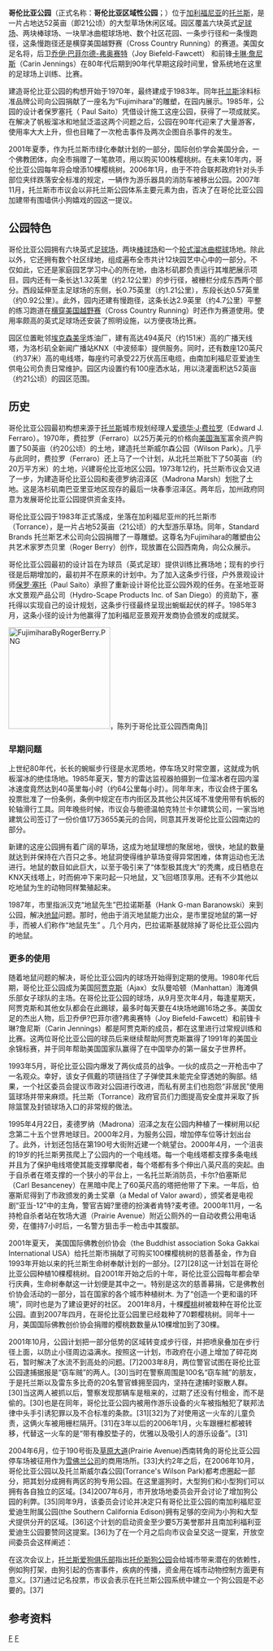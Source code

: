 {{Infobox park
| name = Columbia Park
| image = ColumbiaParkSignage.PNG
| image size = 350
| image_caption = 哥伦比亚公园入口标牌
| type = 公共休闲城市区域性公园
| location = 美国加利福尼亚州托兰斯
| coords = {{coord|33.861|-118.347|type:landmark|display=inline,title}}
| area = {{convert|52|acre}}
| created = 1983年
| operator =托兰斯市议会
| visitation_num = 
| status = 
}}
'''哥伦比亚公园'''（正式名称：'''哥伦比亚区域性公园'''；{{lang-en|Columbia Regional Park}}）位于[[加利福尼亚|加利福尼亚]]的[[托兰斯|托兰斯]]，是一片占地达52英亩（即21公顷）的大型草场休闲区域。园区覆盖六块英式[[足球场|足球场]]、两块棒球场、一块旱冰曲棍球场地、数个社区花园、一条步行径和一条慢跑径，这条慢跑径还是横穿美国越野赛（Cross Country Running）的赛道。美国女足名将，后卫[[乔伊·巴菲尔德-弗奥赛特|乔伊·巴菲尔德-弗奥赛特]]（Joy Biefeld-Fawcett） 和前锋[[卡琳·詹尼斯|卡琳·詹尼斯]]（Carin Jennings）在80年代后期到90年代早期这段时间里，曾系统地在这里的足球场上训练、比赛。

建造哥伦比亚公园的构想开始于1970年，最终建成于1983年。同年[[托兰斯|托兰斯]]涂料标准品牌公司向公园捐献了一座名为“Fujimihara”的雕塑，在园内展示。1985年，公园的设计者保罗塞托（ Paul Saito）凭借设计施工这座公园，获得了一项成就奖。在解决了帆板溜冰和地鼠泛滥这两个问题之后，公园在90年代迎来了大量游客，使用率大大上升，但也目睹了一次枪击事件及两次企图自杀事件的发生。

2001年夏季，作为托兰斯市绿化奉献计划的一部分，国际创价学会美国分会，一个佛教团体，向全市捐赠了一笔款项，用以购买100株樱桃树。在未来10年内，哥伦比亚公园每年将会增添10棵樱桃树。2006年1月，由于不符合联邦政府针对头手部位夹绊跌落安全标准的规定，一辆作为游乐器具的消防车被移出公园。2007年11月，托兰斯市市议会以非托兰斯公园体系主要元素为由，否决了在哥伦比亚公园加建带有围墙供小狗嬉戏的园这一提议。

==公园特色==

哥伦比亚公园拥有六块英式[[足球场|足球场]]，两块[[棒球场|棒球场]]和一个[[轮式溜冰|轮式溜冰]][[曲棍球|曲棍球]]场地。除此以外，它还拥有数个社区绿地，组成遍布全市共计12块园艺中心中的一部分。不仅如此，它还是家庭园艺学习中心的所在地，由洛杉矶郡负责运行其堆肥展示项目。园内还有一条长达1.32英里（约2.12公里）的步行径，被栅栏分成东西两个部分。西段延伸至主足球场的东侧，长0.75英里（约1.21公里），东段长达0.57英里（约0.92公里）。此外，园内还建有慢跑径，这条长达2.9英里（约4.7公里）平整的练习跑道在[[横穿美国越野赛|横穿美国越野赛]]（Cross Country Running）时还作为赛道使用。使用率颇高的英式足球场还安装了照明设施，以方便夜场比赛。

园区位置毗邻[[埃克森美孚|埃克森美孚]]炼油厂，建有高达494英尺（约151米）高的广播天线塔，为洛杉矶全新闻广播站KNX（中波频率）提供服务。同时，还有数座120英尺（约37米）高的电线塔，每座约可承受22万伏高压电缆，由南加利福尼亚爱迪生供电公司负责日常维护。园区内设置约有100座洒水站，用以浇灌面积达52英亩（约21公顷）的园区范围。

==历史==

哥伦比亚公园最初构想来源于[[托兰斯|托兰斯]]城市规划经理人[[爱德华·J·费拉罗|爱德华·J·费拉罗]]（Edward J. Ferraro）。1970年，费拉罗（Ferraro）以25万美元的价格向[[美国海军|美国海军]]富余资产购置了50英亩（约20公顷）的土地，建造托兰斯威尔森公园（Wilson Park）。几乎与此同时，费拉罗（Ferraro）还上马了一个计划，从北托兰斯批下了50英亩（约20万平方米）的土地，兴建哥伦比亚地区公园。1973年12约，托兰斯市议会又进了一步，为建造哥伦比亚公园和麦德罗纳沼泽区（Madrona Marsh）划批了土地。这是洛杉矶南巴亚里亚地区现存的最后一块春季沼泽区。两年后，加州政府同意为发展哥伦比亚公园提供资金支持。

哥伦比亚公园于1983年正式落成，坐落在加利福尼亚州的托兰斯市（Torrance），是一片占地52英亩（21公顷）的大型游乐草场。同年，Standard Brands 托兰斯艺术公司向公园捐赠了一尊雕塑。这尊名为Fujimihara的雕塑由公共艺术家罗杰贝里（Roger Berry）创作，现放置在公园西南角，向公众展示。

哥伦比亚公园最初的设计旨在为球员（英式足球）提供训练比赛场地；现有的步行径是后期增加的，最初并不在原来的计划中。为了加入这条步行径，户外景观设计师[[保罗·塞托|保罗·塞托]]（Paul Saito）承担了重新设计哥伦比亚公园外观的任务。在圣地亚哥水文景观产品公司（Hydro-Scape Products Inc. of San Diego）的资助下，塞托得以实现自己的设计规划，这条步行径最终呈现出蜿蜒起伏的样子。1985年3月，这条小径的设计为他赢得了加利福尼亚景观开发商协会颁发的成就奖。

[[Image:FujimiharaByRogerBerry.PNG|200px]]，陈列于哥伦比亚公园西南角]]

===早期问题===

上世纪80年代，长长的蜿蜒步行径是水泥质地，停车场又时常空置，这就成为帆板溜冰的绝佳场地。1985年夏天，警方的雷达监视器拍摄到一位溜冰者在园内溜冰速度竟然达到40英里每小时（约64公里每小时）。同年年末，市议会终于匿名投票批准了一份条例，条例中规定在市内街区及其他公共区域不准使用带有帆板的轮轴滑行工具。同年晚些时候，市议会与鲍德温帕克特兰卡尔建筑公司，一家当地建筑公司签订了一份价值17万3655美元的合同，同意其开发哥伦比亚公园南边的部分。

新建的这座公园拥有着广阔的草场，这成为地鼠理想的聚居地，很快，地鼠的数量就达到并保持在六百只之多。地鼠洞使得维护草场变得异常困难，体育运动也无法进行。地鼠的数目如此巨大，以至于吸引来了“体型极其庞大”的秃鹰，成日栖息在KNX天线塔上，时而俯冲下来叼起一只地鼠，又飞回塔顶享用。还有不少其他以吃地鼠为生的动物同样繁殖起来。

1987年，市里指派汉克“地鼠先生”巴拉诺斯基（Hank G-man Baranowski）来到公园，解决[[地鼠|地鼠]]问题。那时，他由于消灭地鼠能力出众，是市里捉地鼠的第一好手，而被人们称作“地鼠先生” 。几个月内，巴拉诺斯基就除掉了哥伦比亚公园内的地鼠。

===更多的使用===

随着地鼠问题的解决，哥伦比亚公园内的球场开始得到定期的使用。1980年代后期，哥伦比亚公园成为美国[[阿贾克斯|阿贾克斯]]（Ajax）女队曼哈顿（Manhattan）海滩俱乐部女子球队的主场。在哥伦比亚公园的球场，从9月至次年4月，每逢星期天，阿贾克斯和其他女队都会在此踢球，最多时每天要在4块场地踢16场之多。美国女足的杰出人物，后卫乔伊?巴菲尔德?弗奥赛特（Joy Biefeld-Fawcett）和前锋卡琳?詹尼斯（Carin Jennings）都是阿贾克斯的成员，都在这里进行过常规训练和比赛。这两位哥伦比亚公园的球员后来继续帮助阿贾克斯赢得了1991年的美国业余锦标赛，并于同年帮助美国国家队赢得了在中国举办的第一届女子世界杯。

1993年5月，哥伦比亚公园内爆发了两伙成员的战争。一伙的成员之一开枪击中了一名观众。幸好，该女子佩戴的项链挡住了子弹使其未能完全穿透她的胸部。结果，一个社区委员会提议市政对公园进行改进，而私有房主们也抱怨“非居民”使用篮球场并带来麻烦。托兰斯（Torrance）政府官员们力图提高安全度并采取了拆除篮筐及封锁球场入口的非常规的做法。

1995年4月22日，麦德罗纳（Madrona）沼泽之友在公园内种植了一棵树用以纪念第二十五个世界地球日。2000年2月，为服务公园，增加停车位等计划出台了。此外，计划还包括在第190号大街附近建一个眺望台。2000年4月，一个沮丧的19岁的托兰斯男孩爬上了公园内的一个电线塔。每一个电线塔都支撑多条电线并且为了保护电线塔使其能支撑攀爬者，每个塔都有多个伸出八英尺高的突起。由于自杀者在塔支撑的一个狭小的平台上，一名托兰斯消防员，卡尔?伯塞斯尼（Carl Besanceney）在黑暗中爬上了60英尺高的塔把他带了下来。一年后，伯塞斯尼得到了市政颁发的勇士奖章（a Medal of Valor award），颁奖者是电视剧“亚当-12”中的主角，警官吉姆?里德的扮演者肯特?麦考德。2000年11月，一名持枪自杀者站在牧场大道（Prairie Avenue）附近公厕外的一自动收费公用电话旁，在僵持7小时后，一名警方狙击手一枪击中其腹部。

2001年夏天， 美国国际佛教创价协会（the Buddhist association Soka Gakkai International USA）给托兰斯市捐献了可购买100棵樱桃树的慈善基金，作为自1993年开始以来的托兰斯生命树奉献计划的一部分。[27][28]这一计划旨在哥伦比亚公园种植10棵樱桃树。自2001年开始之后的十年，哥伦比亚公园每年都会举行庆典，生命树奉献这一计划便是其中之一。特别是这次的慈善募捐，它是佛教创价协会活动的一部分，旨在国家的各个城市种植树木. 为了“创造一个更和谐的环境”，同时也是为了建设更好的社区。 2001年8月，十棵[[樱桃|樱桃]]树被栽种在哥伦比亚公园。直到2007年四月，在哥伦比亚公园里已经栽种了70颗樱桃树。同年十一月，美国国际佛教创价协会捐赠的樱桃数数量从10棵增加到了30棵。

2001年10月，公园计划把一部分低势的区域转变成步行径，并把喷泉叠加在步行径上面，以防止小径周边溢满水。按照这一计划，市政府在小道上增加了碎花岗石，暂时解决了水流不到高处的问题。[7]2003年8月，两位警官试图在哥伦比亚公园逮捕据报是“窃车贼”的两人。[30]当时在警察周围是100名“窃车贼”的朋友，于是托兰斯以及雷东多比奇的20名警官蜂拥至园内，坚持在逮捕时驱散人群。[30]当这两人被抓以后，警察发现那辆车是租来的，过期了还没有付租金，而不是偷的。[30]也是在同年，哥伦比亚公园内被用作游乐设备的火车被指触犯了联邦法律中头手引诱犯罪以及不合标准的条款。[31][32]为了对使用这一火车的儿童负责，这俩火车被用栅栏隔开。[31]在3年以后的2006年1月，火车跟栅栏都被转移，代替这一火车的是“带有橡胶垫子的，优雅以及吸引人的游乐设备”。[31]

2004年6月，位于190号街及[[草原大道|草原大道]](Prairie Avenue)西南转角的哥伦比亚公园停车场被征用作为[[雪佛兰公司|雪佛兰公司]]的商用场所。[33]大约2年之后，在2006年10月，哥伦比亚公园以及托兰斯威尔森公园(Torrance's Wilson Park)都考虑圈起一部分，把其划分成拥有两区的狗专用公园。在这里遛狗时，大型狗们和小型狗们可以拥有各自独立的区域。[34]2007年6月，市开放场地委员会开会讨论了增加狗公园的利弊。[35]同年9月，该委员会讨论并决定只有哥伦比亚公园的南加利福尼亚爱迪生附属公园(the Southern California Edison)拥有足够的空间为小狗和大型犬提供分开的区域。[36]这个计划的启动资金至少要5万美誉那并且南加利福利亚爱迪生公园要赞同这提案。[36]为了在一个月之后向市议会呈交这一提案，开放空间委员会这样阐述：

{{cquote|由于没有额外的开放空间，草地社会团体也并不怎么赞同建立这一类型的公园。在托伦斯建立一个狗公园对我们公园系统来说不是很有必要。”<ref name="PRC11142007">{{cite news|last=Schaffer|first=Deborah|date=November 14, 2007|work=The Torrance City Council|title=Minutes of an Adjourned Regular Meeting of the Torrance City Council|section=|pages=2–3|accessdate=14 December 2008|url=http://www.ci.torrance.ca.us/PDF/PRC11142007_-F.pdf|deadurl=yes|archiveurl=https://www.webcitation.org/5lcXD2Wa1?url=http://www.ci.torrance.ca.us/PDF/PRC11142007_-F.pdf|archivedate=2009年11月28日}}</ref>}}
在这次会议上，[[托兰斯爱狗俱乐部|托兰斯爱狗俱乐部]]指出[[托伦斯狗公园|托伦斯狗公园]]会给城市带来潜在的依赖性，例如狗打架，由狗引起的伤害事件，疾病的传播，资金用在城市动物控制方面更有意义。[37]通过记名投票，市议会表示在托兰斯公园系统中建立一个狗公园是不必要的。[37]

==参考资料==
{{reflist}}

[[Category:美国公园|F]]
[[Category:加利福尼亚州旅遊|F]]
